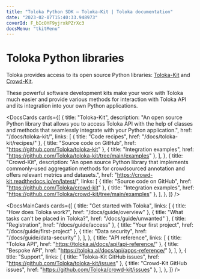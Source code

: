 ```yaml
---
title: "Toloka Python SDK — Toloka-Kit | Toloka documentation"
date: "2023-02-07T15:40:33.948973"
coverId: F_bIcOYF9yjrxkPZrXc3
docsMenu: "tkitMenu"
---
```



# Toloka Python libraries

Toloka provides access to its open source Python libraries: [Toloka-Kit](/docs/toloka-kit/) and [Crowd-Kit](/docs/crowd-kit/).

These powerful software development kits make your work with Toloka much easier and provide various methods for interaction with Toloka API and its integration into your own Python applications.

<DocsCards
  cards={[
    {
      title: "Toloka-Kit",
      description: "An open source Python library that allows you to access Toloka API with the help of classes and methods that seamlessly integrate with your Python application.",
      href: "/docs/toloka-kit/",
      links: [
        { title: "Code recipes", href: "/docs/toloka-kit/recipes/" },
        { title: "Source code on GitHub", href: "https://github.com/Toloka/toloka-kit" },
        { title: "Integration examples", href: "https://github.com/Toloka/toloka-kit/tree/main/examples" },
      ],
    },
    {
      title: "Crowd-Kit",
      description: "An open source Python library that implements commonly-used aggregation methods for crowdsourced annotation and offers relevant metrics and datasets.",
      href: "https://crowd-kit.readthedocs.io/en/latest/",
      links: [
        { title: "Source code on GitHub", href: "https://github.com/Toloka/crowd-kit" },
        { title: "Integration examples", href: "https://github.com/Toloka/crowd-kit/tree/main/examples" },
      ],
    },
  ]}
/>

<DocsMainCards
  cards={[
    {
      title: "Get started with Toloka",
      links: [
        { title: "How does Toloka work?", href: "/docs/guide/overview" },
        { title: "What tasks can't be placed in Toloka?", href: "/docs/guide/unwanted" },
        { title: "Registration", href: "/docs/guide/access" },
        { title: "Your first project", href: "/docs/guide/first-project" },
        { title: "Data security", href: "/docs/guide/data-security" },
      ],
    },
    {
      title: "API reference",
      links: [
        { title: "Toloka API", href: "https://toloka.ai/docs/api/api-reference/" },
        { title: "Bespoke API", href: "https://toloka.ai/docs/api/apps-reference/" },
      ],
    },
    {
      title: "Support",
      links: [
        { title: "Toloka-Kit GitHub issues", href: "https://github.com/Toloka/toloka-kit/issues" },
        { title: "Crowd-Kit GitHub issues", href: "https://github.com/Toloka/crowd-kit/issues" },
      ],
    },
  ]}
/>

<GlobalCommunity/>

<SocialMedia/>
